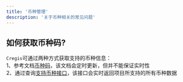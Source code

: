 ```yaml
---
title: '币种管理'
description: '关于币种相关的常见问题'
---
```


## 如何获取币种码?

`Cregis`可通过两种方式获取支持的币种信息：<br/>
1、参考文档[币种码](/api-reference/currency-identifiers)，该文档会定时更新，但并不能保证实时性 <br/>
2、通过查询[支持币种接口](/api-reference/request-apis/currency-query)，该接口会实时返回项目所支持的所有币种数据